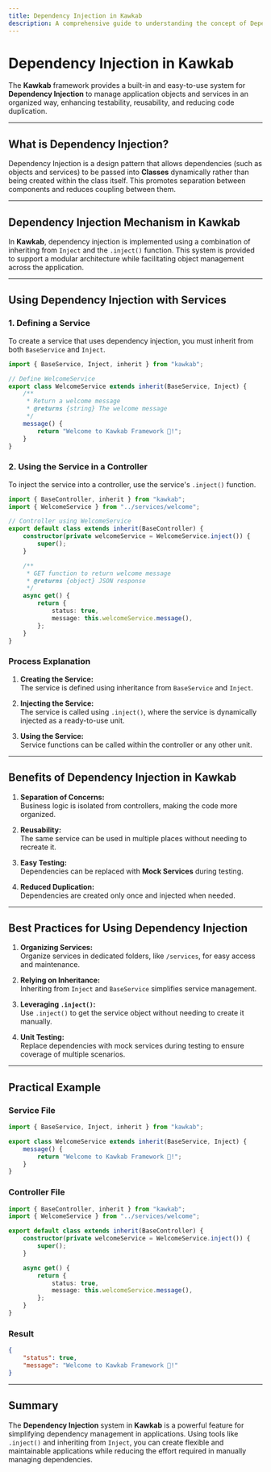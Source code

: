 ```yaml
---
title: Dependency Injection in Kawkab
description: A comprehensive guide to understanding the concept of Dependency Injection in the Kawkab framework and how to use it in applications.
---
```


# **Dependency Injection in Kawkab**

The **Kawkab** framework provides a built-in and easy-to-use system for **Dependency Injection** to manage application objects and services in an organized way, enhancing testability, reusability, and reducing code duplication.

---

## **What is Dependency Injection?**

Dependency Injection is a design pattern that allows dependencies (such as objects and services) to be passed into **Classes** dynamically rather than being created within the class itself. This promotes separation between components and reduces coupling between them.

---

## **Dependency Injection Mechanism in Kawkab**

In **Kawkab**, dependency injection is implemented using a combination of inheriting from `Inject` and the `.inject()` function. This system is provided to support a modular architecture while facilitating object management across the application.

---

## **Using Dependency Injection with Services**

### **1. Defining a Service**
To create a service that uses dependency injection, you must inherit from both `BaseService` and `Inject`.

```ts
import { BaseService, Inject, inherit } from "kawkab";

// Define WelcomeService
export class WelcomeService extends inherit(BaseService, Inject) {
    /**
     * Return a welcome message
     * @returns {string} The welcome message
     */
    message() {
        return "Welcome to Kawkab Framework 🚀!";
    }
}
```

### **2. Using the Service in a Controller**
To inject the service into a controller, use the service's `.inject()` function.

```ts
import { BaseController, inherit } from "kawkab";
import { WelcomeService } from "../services/welcome";

// Controller using WelcomeService
export default class extends inherit(BaseController) {
    constructor(private welcomeService = WelcomeService.inject()) {
        super();
    }

    /**
     * GET function to return welcome message
     * @returns {object} JSON response
     */
    async get() {
        return {
            status: true,
            message: this.welcomeService.message(),
        };
    }
}
```

### **Process Explanation**
1. **Creating the Service:**  
   The service is defined using inheritance from `BaseService` and `Inject`.
   
2. **Injecting the Service:**  
   The service is called using `.inject()`, where the service is dynamically injected as a ready-to-use unit.

3. **Using the Service:**  
   Service functions can be called within the controller or any other unit.

---

## **Benefits of Dependency Injection in Kawkab**

1. **Separation of Concerns:**  
   Business logic is isolated from controllers, making the code more organized.

2. **Reusability:**  
   The same service can be used in multiple places without needing to recreate it.

3. **Easy Testing:**  
   Dependencies can be replaced with **Mock Services** during testing.

4. **Reduced Duplication:**  
   Dependencies are created only once and injected when needed.

---

## **Best Practices for Using Dependency Injection**

1. **Organizing Services:**  
   Organize services in dedicated folders, like `/services`, for easy access and maintenance.

2. **Relying on Inheritance:**  
   Inheriting from `Inject` and `BaseService` simplifies service management.

3. **Leveraging `.inject()`:**  
   Use `.inject()` to get the service object without needing to create it manually.

4. **Unit Testing:**  
   Replace dependencies with mock services during testing to ensure coverage of multiple scenarios.

---

## **Practical Example**

### **Service File**
```ts
import { BaseService, Inject, inherit } from "kawkab";

export class WelcomeService extends inherit(BaseService, Inject) {
    message() {
        return "Welcome to Kawkab Framework 🚀!";
    }
}
```

### **Controller File**
```ts
import { BaseController, inherit } from "kawkab";
import { WelcomeService } from "../services/welcome";

export default class extends inherit(BaseController) {
    constructor(private welcomeService = WelcomeService.inject()) {
        super();
    }

    async get() {
        return {
            status: true,
            message: this.welcomeService.message(),
        };
    }
}
```

### **Result**

```json
{
    "status": true,
    "message": "Welcome to Kawkab Framework 🚀!"
}
```

---

## **Summary**

The **Dependency Injection** system in **Kawkab** is a powerful feature for simplifying dependency management in applications. Using tools like `.inject()` and inheriting from `Inject`, you can create flexible and maintainable applications while reducing the effort required in manually managing dependencies.
